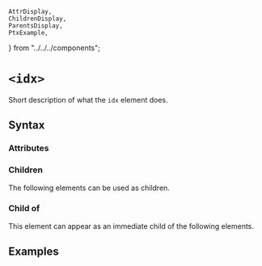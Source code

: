     AttrDisplay,
    ChildrenDisplay,
    ParentsDisplay,
    PtxExample,
} from "../../../components";

# `<idx>`

Short description of what the `idx` element does.

## Syntax

### Attributes

<AttrDisplay name="idx" />

### Children

The following elements can be used as children.

<ChildrenDisplay name="idx" />

### Child of

This element can appear as an immediate child of the following elements.

<ParentsDisplay name="idx" />

## Examples

    